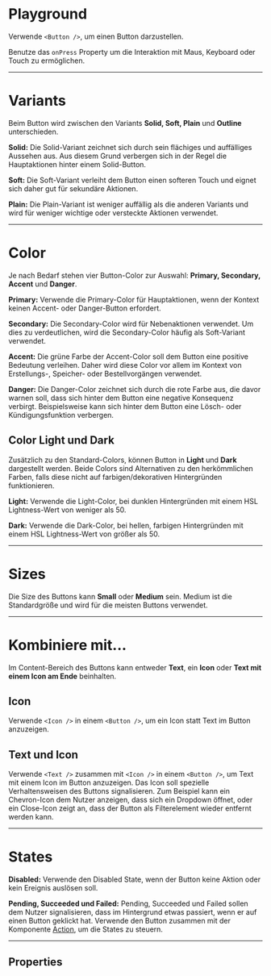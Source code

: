 # Playground

Verwende `<Button />`, um einen Button darzustellen.

Benutze das `onPress` Property um die Interaktion mit Maus, Keyboard oder Touch
zu ermöglichen.

<LiveCodeEditor />

---

# Variants

Beim Button wird zwischen den Variants **Solid, Soft, Plain** und **Outline**
unterschieden.

<LiveCodeEditor example="variants" editorCollapsed />

**Solid:** Die Solid-Variant zeichnet sich durch sein flächiges und auffälliges
Aussehen aus. Aus diesem Grund verbergen sich in der Regel die Hauptaktionen
hinter einem Solid-Button.

**Soft:** Die Soft-Variant verleiht dem Button einen softeren Touch und eignet
sich daher gut für sekundäre Aktionen.

**Plain:** Die Plain-Variant ist weniger auffällig als die anderen Variants und
wird für weniger wichtige oder versteckte Aktionen verwendet.

---

# Color

Je nach Bedarf stehen vier Button-Color zur Auswahl: **Primary, Secondary,
Accent** und **Danger**.

<LiveCodeEditor example="colors" editorCollapsed />

**Primary:** Verwende die Primary-Color für Hauptaktionen, wenn der Kontext
keinen Accent- oder Danger-Button erfordert.

**Secondary:** Die Secondary-Color wird für Nebenaktionen verwendet. Um dies zu
verdeutlichen, wird die Secondary-Color häufig als Soft-Variant verwendet.

**Accent:** Die grüne Farbe der Accent-Color soll dem Button eine positive
Bedeutung verleihen. Daher wird diese Color vor allem im Kontext von
Erstellungs-, Speicher- oder Bestellvorgängen verwendet.

**Danger:** Die Danger-Color zeichnet sich durch die rote Farbe aus, die davor
warnen soll, dass sich hinter dem Button eine negative Konsequenz verbirgt.
Beispielsweise kann sich hinter dem Button eine Lösch- oder Kündigungsfunktion
verbergen.

## Color Light und Dark

Zusätzlich zu den Standard-Colors, können Button in **Light** und **Dark**
dargestellt werden. Beide Colors sind Alternativen zu den herkömmlichen Farben,
falls diese nicht auf farbigen/dekorativen Hintergründen funktionieren.

<LiveCodeEditor example="light" bgColor="dark" editorCollapsed />

<LiveCodeEditor example="dark" bgColor="light" editorCollapsed />

**Light:** Verwende die Light-Color, bei dunklen Hintergründen mit einem HSL
Lightness-Wert von weniger als 50.

**Dark:** Verwende die Dark-Color, bei hellen, farbigen Hintergründen mit einem
HSL Lightness-Wert von größer als 50.

---

# Sizes

Die Size des Buttons kann **Small** oder **Medium** sein. Medium ist die
Standardgröße und wird für die meisten Buttons verwendet.

<LiveCodeEditor example="sizes" editorCollapsed />

---

# Kombiniere mit...

Im Content-Bereich des Buttons kann entweder **Text**, ein **Icon** oder **Text
mit einem Icon am Ende** beinhalten.

## Icon

Verwende `<Icon />` in einem `<Button />`, um ein Icon statt Text im Button
anzuzeigen.

<LiveCodeEditor example="icon" editorCollapsed />

## Text und Icon

Verwende `<Text />` zusammen mit `<Icon />` in einem `<Button />`, um Text mit
einem Icon im Button anzuzeigen. Das Icon soll spezielle Verhaltensweisen des
Buttons signalisieren. Zum Beispiel kann ein Chevron-Icon dem Nutzer anzeigen,
dass sich ein Dropdown öffnet, oder ein Close-Icon zeigt an, dass der Button als
Filterelement wieder entfernt werden kann.

<LiveCodeEditor example="iconText" editorCollapsed />

---

# States

<LiveCodeEditor example="states" editorCollapsed />

**Disabled:** Verwende den Disabled State, wenn der Button keine Aktion oder
kein Ereignis auslösen soll.

**Pending, Succeeded und Failed:** Pending, Succeeded und Failed sollen dem
Nutzer signalisieren, dass im Hintergrund etwas passiert, wenn er auf einen
Button geklickt hat. Verwende den Button zusammen mit der Komponente
[Action](/03-components/actions/action), um die States zu steuern.

---

## Properties

<PropertiesTables />
